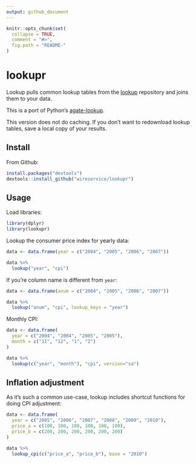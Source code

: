 ```yaml
---
output: github_document
---
```


<!-- README.md is generated from README.Rmd. Please edit that file -->

```r
knitr::opts_chunk$set(
  collapse = TRUE,
  comment = "#>",
  fig.path = "README-"
)
```

# lookupr

Lookup pulls common lookup tables from the [lookup](https://github.com/wireservice/lookup) repository and joins them to your data.

This is a port of Python's [agate-lookup](https://agate-lookup.readthedocs.io).

This version does not do caching. If you don't want to redownload lookup tables, save a local copy of your results.

## Install

From Github:

``` r
install.packages("devtools")
devtools::install_github("wireservice/lookupr")
```

## Usage

Load libraries:

```r
library(dplyr)
library(lookupr)
```

Lookup the consumer price index for yearly data:

```r
data <- data.frame(year = c("2004", "2005", "2006", "2007"))

data %>%
  lookup("year", "cpi")
```

If you're column name is different from `year`:

```r
data <- data.frame(anum = c("2004", "2005", "2006", "2007"))

data %>%
  lookup("anum", "cpi", lookup_keys = "year")
```

Monthly CPI:

```r
data <- data.frame(
  year = c("2004", "2004", "2005", "2005"),
  month = c("11", "12", "1", "2")
)

data %>%
  lookup(c("year", "month"), "cpi", version="sa")
```

## Inflation adjustment

As it's such a common use-case, lookup includes shortcut functions for doing CPI adjustment:

```r
data <- data.frame(
  year = c("2005", "2006", "2007", "2008", "2009", "2010"),
  price_a = c(100, 100, 100, 100, 100, 100),
  price_b = c(200, 200, 200, 200, 200, 200)
)

data %>%
  lookup_cpi(c("price_a", "price_b"), base = "2010")
```
